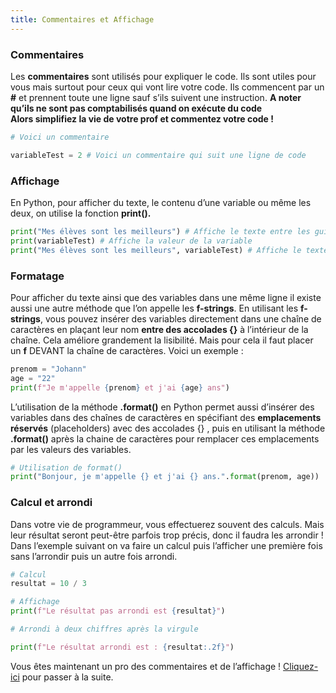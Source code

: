 ```yaml
---
title: Commentaires et Affichage
---
```

### Commentaires

<p id=textIntro>Les <strong>commentaires</strong> sont utilisés pour expliquer le code. Ils sont utiles pour vous mais surtout pour ceux qui vont lire votre code. Ils commencent par un <strong>#</strong> et prennent toute une ligne sauf s'ils suivent une instruction. <strong>A noter qu'ils ne sont pas comptabilisés quand on exécute du code</strong><br>
<strong>Alors simplifiez la vie de votre prof et commentez votre code !</strong></p>

```python
# Voici un commentaire

variableTest = 2 # Voici un commentaire qui suit une ligne de code
```

### Affichage
<p id=textIntro>En Python, pour afficher du texte, le contenu d'une variable ou même les deux, on utilise la fonction <strong>print().</strong>  </p>

```python
print("Mes élèves sont les meilleurs") # Affiche le texte entre les guillemets
print(variableTest) # Affiche la valeur de la variable
print("Mes élèves sont les meilleurs", variableTest) # Affiche le texte entre les guillemets et la valeur de la variable
```
### Formatage
<p id=textIntro>Pour afficher du texte ainsi que des variables dans une même ligne il existe aussi une autre méthode que l'on appelle les <strong>f-strings</strong>. En utilisant les <strong>f-strings</strong>, vous pouvez insérer des variables directement dans une chaîne de caractères en plaçant leur nom <strong>entre des accolades {}</strong> à l'intérieur de la chaîne. Cela améliore grandement la lisibilité. Mais pour cela il faut placer un <strong>f</strong> DEVANT la chaîne de caractères. Voici un exemple :</p>

```python
prenom = "Johann"
age = "22"
print(f"Je m'appelle {prenom} et j'ai {age} ans")
```

<p id=textIntro>L'utilisation de la méthode <strong>.format()</strong> en Python permet aussi d'insérer des variables dans des chaînes de caractères en spécifiant des <strong>emplacements réservés</strong> (placeholders) avec des accolades {} , puis en utilisant la méthode <strong>.format()</strong> après la chaine de caractères pour remplacer ces emplacements par les valeurs des variables.</p>

```python
# Utilisation de format()
print("Bonjour, je m'appelle {} et j'ai {} ans.".format(prenom, age))

```

### Calcul et arrondi
<p id=textIntro> Dans votre vie de programmeur, vous effectuerez souvent des calculs. Mais leur résultat seront peut-être parfois trop précis, donc il faudra les arrondir ! Dans l'exemple suivant on va faire un calcul puis l'afficher une première fois sans l'arrondir puis un autre fois arrondi.</p>

```python
# Calcul
resultat = 10 / 3

# Affichage
print(f"Le résultat pas arrondi est {resultat}")

# Arrondi à deux chiffres après la virgule

print(f"Le résultat arrondi est : {resultat:.2f}")
```

<p id=textIntro>Vous êtes maintenant un pro des commentaires et de l'affichage ! <a href=struct_controle.qmd>Cliquez-ici</a> pour passer à la suite.</p>
